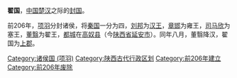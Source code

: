 '''翟国'''，[[中国|中国]][[楚汉|楚汉]]之际的[[封国|封国]]。

前206年，[[项羽|项羽]]分封诸侯，将[[秦国|秦国]]一分为四，[[刘邦|刘邦]]为[[汉王|汉王]]，[[章邯|章邯]]为雍王，[[司马欣|司马欣]]为塞王，[[董翳|董翳]]为翟王，[[都城|都城]]在[[高奴县|高奴县]]（今[[陕西省|陕西省]][[延安市|延安市]]）。同年八月，董翳降汉，翟国为[[上郡|上郡]]。

{{项羽十八诸侯}}
[[Category:诸侯国_(项羽)|Category:诸侯国 (项羽)]]
[[Category:陕西古代行政区划|Category:陕西古代行政区划]]
[[Category:前206年建立|Category:前206年建立]]
[[Category:前206年废除|Category:前206年废除]]